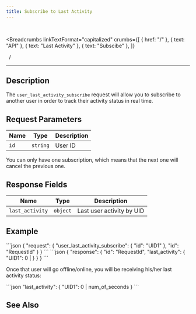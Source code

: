 ```yaml
---
title: Subscribe to Last Activity
---
```


<br />



<Breadcrumbs
  linkTextFormat="capitalized"
  crumbs={[
    { href: "/" },
    { text: "API" },
    { text: "Last Activity" },
    { text: "Subscibe" },
  ]}
>
  <Icon slot="index" name="seti:powershell" />
  <span slot="separator">&nbsp;&nbsp;/&nbsp;</span>
</Breadcrumbs>

---


## Description

> <Badge text="wss" variant="tip" size="large" />
> <Badge text="user_last_activity_subscribe" size="large" />

The `user_last_activity_subscribe` request will allow you to subscribe to another user in order to track their activity status in real time.

## Request Parameters

| Name | Type     | Description |
| ---- | -------- | ----------- |
| `id` | `string` | User ID     |

<Aside type="caution" title="Important">
  You can only have one subscription, which means that the next one will cancel
  the previous one.
</Aside>

## Response Fields

| Name            | Type     | Description               |
| --------------- | -------- | ------------------------- |
| `last_activity` | `object` | Last user activity by UID |

## Example

<Tabs>
  <TabItem label="Request">
```json
{
  "request": {
    "user_last_activity_subscribe": {
      "id": "UID1"
    },
    "id": "RequestId"
  }
}
```
  </TabItem>  
</Tabs>

<Tabs>
  <TabItem label="Response">
```json
{
  "response": {
    "id": "RequestId",
    "last_activity": {
      "UID1": 0 | <last_activity-time>
    }
  }
}
```
  </TabItem>  
</Tabs>

Once that user will go offline/online, you will be receiving his/her last activity status:

<Tabs>
  <TabItem label="Event">
```json
"last_activity": {
  "UID1":  0 | num_of_seconds
}
```
  </TabItem>  
</Tabs>

## See Also

<LinkCard
  title="SAMA chat server API: Activities"
  href="https://medium.com/sama-communications/sama-chat-server-api-activities-97b712b88671"
  description="I think everyone has had a conversation where your opponent didn’t answer for a long time, and you didn’t know whether they were..."
/>

<script
  src="https://giscus.app/client.js"
  data-repo="Oleksandr1414/cathedra-slytherin"
  data-repo-id="R_kgDOI8uafg"
  data-category="[ВВЕДІТЬ CATEGORY NAME]"
  data-category-id="[ВВЕДІТЬ CATEGORY ID]"
  data-mapping="pathname"
  data-strict="0"
  data-reactions-enabled="1"
  data-emit-metadata="0"
  data-input-position="bottom"
  data-theme="transparent_dark"
  data-lang="uk"
  crossorigin="anonymous"
  async
></script>
